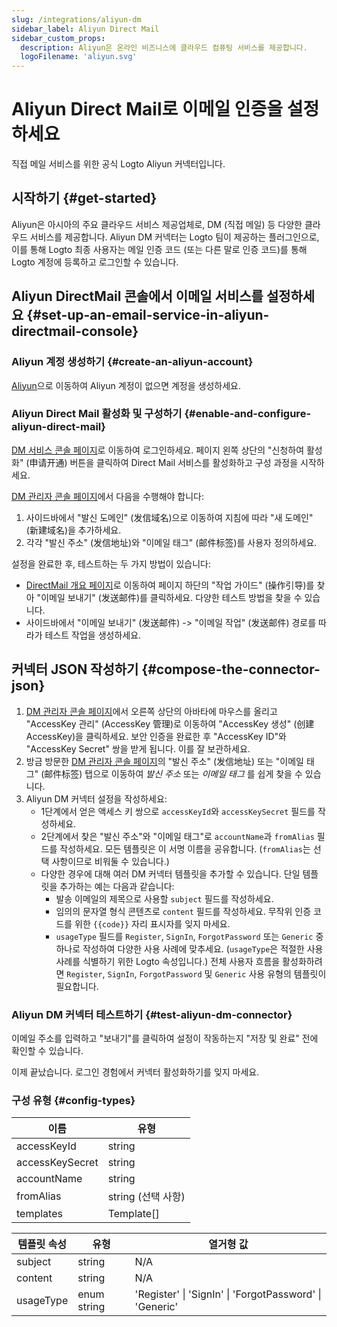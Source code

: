 ```yaml
---
slug: /integrations/aliyun-dm
sidebar_label: Aliyun Direct Mail
sidebar_custom_props:
  description: Aliyun은 온라인 비즈니스에 클라우드 컴퓨팅 서비스를 제공합니다.
  logoFilename: 'aliyun.svg'
---
```



# Aliyun Direct Mail로 이메일 인증을 설정하세요

직접 메일 서비스를 위한 공식 Logto Aliyun 커넥터입니다.

<GuideTip />

## 시작하기 \{#get-started}

Aliyun은 아시아의 주요 클라우드 서비스 제공업체로, DM (직접 메일) 등 다양한 클라우드 서비스를 제공합니다. Aliyun DM 커넥터는 Logto 팀이 제공하는 플러그인으로, 이를 통해 Logto 최종 사용자는 메일 인증 코드 (또는 다른 말로 인증 코드)를 통해 Logto 계정에 등록하고 로그인할 수 있습니다.

## Aliyun DirectMail 콘솔에서 이메일 서비스를 설정하세요 \{#set-up-an-email-service-in-aliyun-directmail-console}

### Aliyun 계정 생성하기 \{#create-an-aliyun-account}

[Aliyun](https://aliyun.com/)으로 이동하여 Aliyun 계정이 없으면 계정을 생성하세요.

### Aliyun Direct Mail 활성화 및 구성하기 \{#enable-and-configure-aliyun-direct-mail}

[DM 서비스 콘솔 페이지](https://www.aliyun.com/product/directmail)로 이동하여 로그인하세요. 페이지 왼쪽 상단의 "신청하여 활성화" (申请开通) 버튼을 클릭하여 Direct Mail 서비스를 활성화하고 구성 과정을 시작하세요.

[DM 관리자 콘솔 페이지](https://dm.console.aliyun.com/)에서 다음을 수행해야 합니다:

1. 사이드바에서 "발신 도메인" (发信域名)으로 이동하여 지침에 따라 "새 도메인" (新建域名)을 추가하세요.
2. 각각 "발신 주소" (发信地址)와 "이메일 태그" (邮件标签)를 사용자 정의하세요.

설정을 완료한 후, 테스트하는 두 가지 방법이 있습니다:

- [DirectMail 개요 페이지](https://dm.console.aliyun.com/)로 이동하여 페이지 하단의 "작업 가이드" (操作引导)를 찾아 "이메일 보내기" (发送邮件)를 클릭하세요. 다양한 테스트 방법을 찾을 수 있습니다.
- 사이드바에서 "이메일 보내기" (发送邮件) -> "이메일 작업" (发送邮件) 경로를 따라가 테스트 작업을 생성하세요.

## 커넥터 JSON 작성하기 \{#compose-the-connector-json}

1. [DM 관리자 콘솔 페이지](https://dm.console.aliyun.com/)에서 오른쪽 상단의 아바타에 마우스를 올리고 "AccessKey 관리" (AccessKey 管理)로 이동하여 "AccessKey 생성" (创建 AccessKey)을 클릭하세요. 보안 인증을 완료한 후 "AccessKey ID"와 "AccessKey Secret" 쌍을 받게 됩니다. 이를 잘 보관하세요.
2. 방금 방문한 [DM 관리자 콘솔 페이지](https://dm.console.aliyun.com/)의 "발신 주소" (发信地址) 또는 "이메일 태그" (邮件标签) 탭으로 이동하여 _발신 주소_ 또는 _이메일 태그_ 를 쉽게 찾을 수 있습니다.
3. Aliyun DM 커넥터 설정을 작성하세요:
   - 1단계에서 얻은 액세스 키 쌍으로 `accessKeyId`와 `accessKeySecret` 필드를 작성하세요.
   - 2단계에서 찾은 "발신 주소"와 "이메일 태그"로 `accountName`과 `fromAlias` 필드를 작성하세요. 모든 템플릿은 이 서명 이름을 공유합니다. (`fromAlias`는 선택 사항이므로 비워둘 수 있습니다.)
   - 다양한 경우에 대해 여러 DM 커넥터 템플릿을 추가할 수 있습니다. 단일 템플릿을 추가하는 예는 다음과 같습니다:
     - 발송 이메일의 제목으로 사용할 `subject` 필드를 작성하세요.
     - 임의의 문자열 형식 콘텐츠로 `content` 필드를 작성하세요. 무작위 인증 코드를 위한 `{{code}}` 자리 표시자를 잊지 마세요.
     - `usageType` 필드를 `Register`, `SignIn`, `ForgotPassword` 또는 `Generic` 중 하나로 작성하여 다양한 사용 사례에 맞추세요. (`usageType`은 적절한 사용 사례를 식별하기 위한 Logto 속성입니다.) 전체 사용자 흐름을 활성화하려면 `Register`, `SignIn`, `ForgotPassword` 및 `Generic` 사용 유형의 템플릿이 필요합니다.

### Aliyun DM 커넥터 테스트하기 \{#test-aliyun-dm-connector}

이메일 주소를 입력하고 "보내기"를 클릭하여 설정이 작동하는지 "저장 및 완료" 전에 확인할 수 있습니다.

이제 끝났습니다. <MainSiteUrl href="/connectors/email-connectors/#enable-email-sign-up-or-sign-in">로그인 경험에서 커넥터 활성화하기</MainSiteUrl>를 잊지 마세요.

### 구성 유형 \{#config-types}

| 이름            | 유형               |
| --------------- | ------------------ |
| accessKeyId     | string             |
| accessKeySecret | string             |
| accountName     | string             |
| fromAlias       | string (선택 사항) |
| templates       | Template[]         |

| 템플릿 속성 | 유형        | 열거형 값                                               |
| ----------- | ----------- | ------------------------------------------------------- |
| subject     | string      | N/A                                                     |
| content     | string      | N/A                                                     |
| usageType   | enum string | 'Register' \| 'SignIn' \| 'ForgotPassword' \| 'Generic' |
